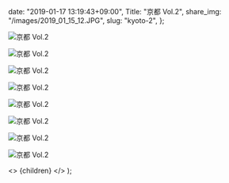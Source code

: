 
  date: "2019-01-17 13:19:43+09:00",
  Title: "京都 Vol.2",
  share_img: "/images/2019_01_15_12.JPG",
  slug: "kyoto-2",
};

![京都 Vol.2](/images/2019_01_15_9.JPG)

![京都 Vol.2](/images/2019_01_15_10.JPG)

![京都 Vol.2](/images/2019_01_15_11.JPG)

![京都 Vol.2](/images/2019_01_15_12.JPG)

![京都 Vol.2](/images/2019_01_15_13.JPG)

![京都 Vol.2](/images/2019_01_15_14.JPG)

![京都 Vol.2](/images/2019_01_15_15.JPG)

![京都 Vol.2](/images/2019_01_15_16.JPG)

  <>
    <Head>
      <title>{meta.Title} | 異郷好実</title>
    </Head>
    <PostLayout meta={meta}>{children}</PostLayout>
  </>
);
